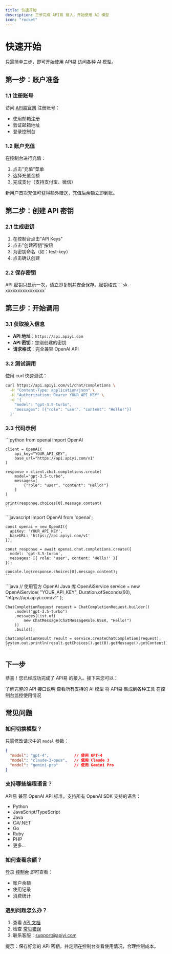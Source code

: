 ```yaml
---
title: 快速开始
description: 三步完成 API易 接入，开始使用 AI 模型
icon: "rocket"
---
```


# 快速开始

只需简单三步，即可开始使用 API易 访问各种 AI 模型。

## 第一步：账户准备

### 1.1 注册账号

访问 [API易官网](https://vip.apiyi.com) 注册账号：

- 使用邮箱注册
- 验证邮箱地址
- 登录控制台

### 1.2 账户充值

在控制台进行充值：

1. 点击"充值"菜单
2. 选择充值金额
3. 完成支付（支持支付宝、微信）

<Note>
新用户首次充值可获得额外赠送，充值后余额立即到账。
</Note>

## 第二步：创建 API 密钥

### 2.1 生成密钥

1. 在控制台点击"API Keys"
2. 点击"创建密钥"按钮
3. 为密钥命名（如：test-key）
4. 点击确认创建

### 2.2 保存密钥

<Warning>
API 密钥只显示一次，请立即复制并安全保存。密钥格式：`sk-xxxxxxxxxxxxxxxx`
</Warning>

## 第三步：开始调用

### 3.1 获取接入信息

- **API 地址**：`https://api.apiyi.com`
- **API 密钥**：您刚创建的密钥
- **请求格式**：完全兼容 OpenAI API

### 3.2 测试调用

使用 curl 快速测试：

```bash
curl https://api.apiyi.com/v1/chat/completions \
  -H "Content-Type: application/json" \
  -H "Authorization: Bearer YOUR_API_KEY" \
  -d '{
    "model": "gpt-3.5-turbo",
    "messages": [{"role": "user", "content": "Hello!"}]
  }'
```

### 3.3 代码示例

<Tabs>
  <Tab title="Python">
    ```python
    from openai import OpenAI
    
    client = OpenAI(
        api_key="YOUR_API_KEY",
        base_url="https://api.apiyi.com/v1"
    )
    
    response = client.chat.completions.create(
        model="gpt-3.5-turbo",
        messages=[
            {"role": "user", "content": "Hello!"}
        ]
    )
    
    print(response.choices[0].message.content)
    ```
  </Tab>
  
  <Tab title="Node.js">
    ```javascript
    import OpenAI from 'openai';
    
    const openai = new OpenAI({
      apiKey: 'YOUR_API_KEY',
      baseURL: 'https://api.apiyi.com/v1'
    });
    
    const response = await openai.chat.completions.create({
      model: 'gpt-3.5-turbo',
      messages: [{ role: 'user', content: 'Hello!' }]
    });
    
    console.log(response.choices[0].message.content);
    ```
  </Tab>
  
  <Tab title="Java">
    ```java
    // 使用官方 OpenAI Java 库
    OpenAiService service = new OpenAiService(
        "YOUR_API_KEY", 
        Duration.ofSeconds(60), 
        "https://api.apiyi.com/v1"
    );
    
    ChatCompletionRequest request = ChatCompletionRequest.builder()
        .model("gpt-3.5-turbo")
        .messages(List.of(
            new ChatMessage(ChatMessageRole.USER, "Hello!")
        ))
        .build();
    
    ChatCompletionResult result = service.createChatCompletion(request);
    System.out.println(result.getChoices().get(0).getMessage().getContent());
    ```
  </Tab>
</Tabs>

## 下一步

恭喜！您已经成功完成了 API易 的接入。接下来您可以：

<CardGroup cols={2}>
  <Card title="查看 API 文档" icon="book" href="/api-reference/introduction">
    了解完整的 API 接口说明
  </Card>
  
  <Card title="探索模型列表" icon="robot" href="/models">
    查看所有支持的 AI 模型
  </Card>
  
  <Card title="集成到应用" icon="plug" href="/api-reference/integrations/langchain">
    将 API易 集成到各种工具
  </Card>
  
  <Card title="查看使用统计" icon="chart-line" href="https://vip.apiyi.com">
    在控制台监控使用情况
  </Card>
</CardGroup>

## 常见问题

### 如何切换模型？

只需修改请求中的 `model` 参数：

```json
{
  "model": "gpt-4",           // 使用 GPT-4
  "model": "claude-3-opus",   // 使用 Claude 3
  "model": "gemini-pro"       // 使用 Gemini Pro
}
```

### 支持哪些编程语言？

API易 兼容 OpenAI API 标准，支持所有 OpenAI SDK 支持的语言：

- Python
- JavaScript/TypeScript
- Java
- C#/.NET
- Go
- Ruby
- PHP
- 更多...

### 如何查看余额？

登录 [控制台](https://vip.apiyi.com) 即可查看：
- 账户余额
- 使用记录
- 消费统计

### 遇到问题怎么办？

1. 查看 [API 文档](/api-reference/introduction)
2. 检查 [常见错误](/api-reference/errors)
3. 联系客服：support@apiyi.com

<Info>
提示：保存好您的 API 密钥，并定期在控制台查看使用情况，合理控制成本。
</Info>